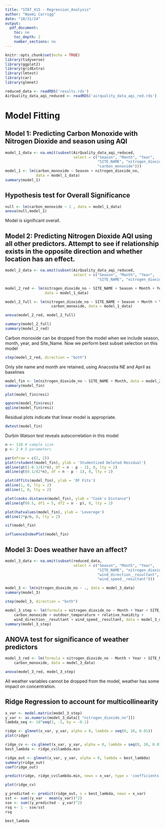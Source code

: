 ```yaml
---
title: "STAT_415 - Regression_Analysis"
author: "Naomi Carrigg"
date: "10/31/24"
output:
  pdf_document: 
    toc: no
    toc_depth: 2
    number_sections: no
---
```


```r
knitr::opts_chunk$set(echo = TRUE)
library(tidyverse)
library(ggplot2)
library(gridExtra)
library(lmtest)
library(car)
library(glmnet)

reduced_data <- readRDS('results.rds')
AirQuality_data_aqi_reduced <- readRDS('airquality_data_aqi_red.rds')
```

# Model Fitting
## Model 1: Predicting Carbon Monoxide with Nitrogen Dioxide and season using AQI
```r
model_1_data <- na.omit(subset(AirQuality_data_aqi_reduced, 
                               select = c("Season", "Month", "Year", 
                                          "SITE_NAME", "nitrogen_dioxide_no", 
                                          "carbon_monoxide")))
model_1 <- lm(carbon_monoxide ~ Season + nitrogen_dioxide_no, 
              data = model_1_data)
summary(model_1)
```

## Hypothesis test for Overall Significance

```r
null <- lm(carbon_monoxide ~ 1 , data = model_1_data)
anova(null,model_1)
```
Model is significant overall.

## Model 2: Predicting Nitrogen Dioxide AQI using all other predictors. Attempt to see if relationship exists in the opposite direction and whether location has an effect.
```r
model_2_data <- na.omit(subset(AirQuality_data_aqi_reduced, 
                               select = c("Season", "Month", "Year", 
                                          "SITE_NAME", "nitrogen_dioxide_no")))

model_2_red <- lm(nitrogen_dioxide_no ~ SITE_NAME + Season + Month + Year, 
                  data = model_1_data)

model_2_full <- lm(nitrogen_dioxide_no ~ SITE_NAME + Season + Month + Year + 
                     carbon_monoxide, data = model_1_data)

anova(model_2_red, model_2_full)
```

```r
summary(model_2_full)
summary(model_2_red)
```

Carbon monoxide can be dropped from the model when we include season, month, year, and Site_Name. Now we perform best subset selection on this model

```r
step(model_2_red, direction = "both")
```
Only site name and month are retained, using Anacostia NE and April as baselines

```r
model_fin <- lm(nitrogen_dioxide_no ~ SITE_NAME + Month, data = model_2_data)
summary(model_fin)
```


```r
plot(model_fin$resi)
```


```r
qqnorm(model_fin$resi)
qqline(model_fin$resi)
```


Residual plots indicate that linear model is appropriate.

```r
dwtest(model_fin)
```
Durbin Watson test reveals autocorrelation in this model



```r
n <- 119 # sample size
p <- 2 # 5 parameters

par(mfrow = c(2, 2))
plot(rstudent(model_fin), ylab = 'Studentized Deleted Residual')
abline(qt(1-0.1/(2*n), df = n - p - 1), 0, lty = 2)
abline(qt(0.1/(2*n), df = n - p - 1), 0, lty = 2)

plot(dffits(model_fin), ylab = 'DF Fits')
abline(1, 0, lty = 2)
abline(1, 0, lty = 2)

plot(cooks.distance(model_fin), ylab = "Cook's Distance")
abline(qf(0.5, df1 = 5, df2 = n - p), 0, lty = 2)

plot(hatvalues(model_fin), ylab = 'Leverege')
abline(2*p/n, 0, lty = 2)

vif(model_fin)

influenceIndexPlot(model_fin)
```

## Model 3: Does weather have an affect?

```r
model_3_data <- na.omit(subset(reduced_data, 
                               select = c("Season", "Month", "Year", 
                                          "SITE_NAME", "nitrogen_dioxide_no", "carbon_monoxide","outdoor_temperature", "relative_humidity"	, 
                                          "wind_direction__resultant", 
                                          "wind_speed__resultant")))
```

```r
model_3 <- lm(nitrogen_dioxide_no ~ ., data = model_3_data)
summary(model_3)
```

```r
step(model_3, direction = "both")
```

```r
model_3_step <- lm(formula = nitrogen_dioxide_no ~ Month + Year + SITE_NAME + 
    carbon_monoxide + outdoor_temperature + relative_humidity + 
    wind_direction__resultant + wind_speed__resultant, data = model_3_data)
summary(model_3_step)
```

## ANOVA test for significance of weather predictors
```r
model_3_red <- lm(formula = nitrogen_dioxide_no ~ Month + Year + SITE_NAME + 
    carbon_monoxide, data = model_3_data)

anova(model_3_red, model_3_step)
```
All weather variables cannot be dropped from the model, weather has some impact on concentration. 

## Ridge Regression to account for multicollinearity
```r
x_var <- model.matrix(model_3_step)
y_var <- as.numeric(model_3_data[[ "nitrogen_dioxide_no"]])
lambda_seq <- 10^seq(2, -1, by = -0.1)

ridge <- glmnet(x_var, y_var, alpha = 0, lambda = seq(0, 10, 0.01))
plot(ridge)

ridge_cv <- cv.glmnet(x_var, y_var, alpha = 0, lambda = seq(0, 10, 0.01))
best_lambda <- ridge_cv$lambda.min

ridge_out <- glmnet(x_var, y_var, alpha = 0, lambda = best_lambda)
summary(ridge_out)
coef(ridge_out)

predict(ridge, ridge_cv$lambda.min, newx = x_var, type = 'coefficients')

plot(ridge_cv)

y_predicted <- predict(ridge_out, s = best_lambda, newx = x_var)
sst <- sum((y_var - mean(y_var))^2)
sse <- sum((y_predicted - y_var)^2)
rsq <- 1 - sse/sst
rsq

best_lambda
```

